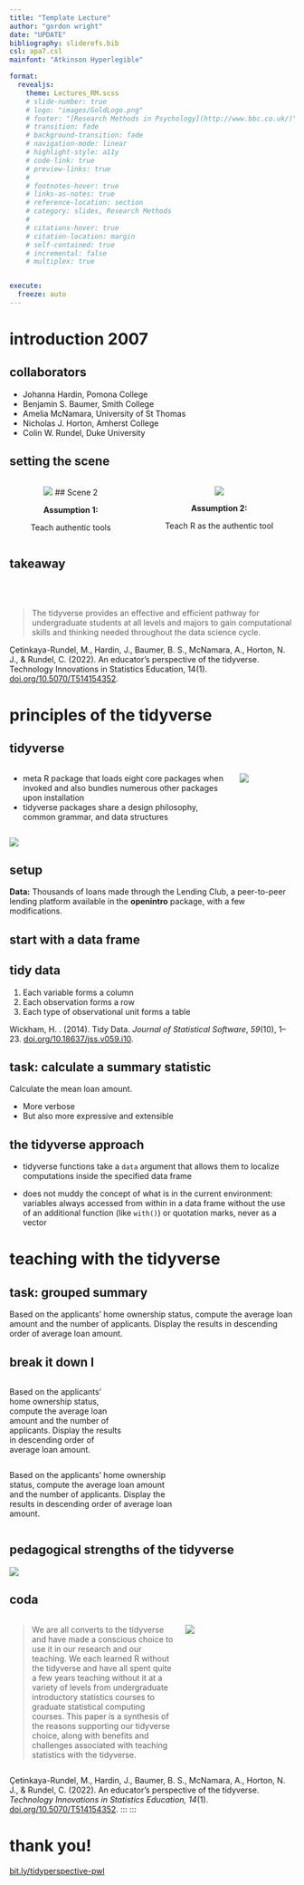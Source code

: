 ```yaml
---
title: "Template Lecture"
author: "gordon wright"
date: "UPDATE"
bibliography: sliderefs.bib
csl: apa7.csl
mainfont: "Atkinson Hyperlegible"

format:
  revealjs:
    theme: Lectures_RM.scss
    # slide-number: true
    # logo: "images/GoldLogo.png"
    # footer: "[Research Methods in Psychology](http://www.bbc.co.uk/)"
    # transition: fade
    # background-transition: fade
    # navigation-mode: linear
    # highlight-style: a11y
    # code-link: true
    # preview-links: true
    # 
    # footnotes-hover: true
    # links-as-notes: true
    # reference-location: section
    # category: slides, Research Methods
    # 
    # citations-hover: true
    # citation-location: margin
    # self-contained: true
    # incremental: false
    # multiplex: true


execute:
  freeze: auto
---
```


# introduction 2007

## collaborators

-   Johanna Hardin, Pomona College
-   Benjamin S. Baumer, Smith College
-   Amelia McNamara, University of St Thomas
-   Nicholas J. Horton, Amherst College
-   Colin W. Rundel, Duke University

## setting the scene

::: columns
::: {.column width="50%" style="text-align: center;"}
![](images/icons8-code-64.png){fig-alt="Code icon"} \## Scene 2

**Assumption 1:**

Teach authentic tools
:::

::: {.column width="50%" style="text-align: center;"}
![](images/icons8-code-R-64.png){fig-alt="R logo"}

**Assumption 2:**

Teach R as the authentic tool
:::
:::

## takeaway

<br><br>

> The tidyverse provides an effective and efficient pathway for
> undergraduate students at all levels and majors to gain computational
> skills and thinking needed throughout the data science cycle.

::: aside
Çetinkaya-Rundel, M., Hardin, J., Baumer, B. S., McNamara, A., Horton,
N. J., & Rundel, C. (2022). An educator's perspective of the tidyverse.
Technology Innovations in Statistics Education, 14(1).
[doi.org/10.5070/T514154352](https://doi.org/10.5070/T514154352).
:::

# principles of the tidyverse

## tidyverse

::: columns
::: {.column width="80%"}
-   meta R package that loads eight core packages when invoked and also
    bundles numerous other packages upon installation
-   tidyverse packages share a design philosophy, common grammar, and
    data structures
:::

::: {.column width="20%"}
![](images/tidyverse.png){fig-alt="Hex logo for the tidyverse package"
fig-align="center"}
:::
:::

![](images/data-science.png){fig-alt="The data science cycle with import (readr and tibble), tidy (tidyr and purr), transfor (dplyr, stringr, forcats, tidyr), visualize (ggplot2), model, communicate"
fig-align="center"}

## setup

**Data:** Thousands of loans made through the Lending Club, a
peer-to-peer lending platform available in the **openintro** package,
with a few modifications.

## start with a data frame

## tidy data

1.  Each variable forms a column
2.  Each observation forms a row
3.  Each type of observational unit forms a table

::: aside
Wickham, H. . (2014). Tidy Data. *Journal of Statistical Software*,
*59*(10), 1--23.
[doi.org/10.18637/jss.v059.i10](https://doi.org/10.18637/jss.v059.i10).
:::

## task: calculate a summary statistic

::: highlight
Calculate the mean loan amount.
:::

-   More verbose
-   But also more expressive and extensible

## the tidyverse approach

::: incremental
-   tidyverse functions take a `data` argument that allows them to
    localize computations inside the specified data frame

-   does not muddy the concept of what is in the current environment:
    variables always accessed from within in a data frame without the
    use of an additional function (like `with()`) or quotation marks,
    never as a vector
:::

# teaching with the tidyverse

## task: grouped summary

::: highlight
Based on the applicants' home ownership status, compute the average loan
amount and the number of applicants. Display the results in descending
order of average loan amount.
:::

## break it down I

::: {.column width="40%"}
Based on the applicants' home ownership status, compute the average loan
amount and the number of applicants. Display the results in descending
order of average loan amount.
:::

::: {.column width="60%"}
Based on the applicants' home ownership status, compute the average loan
amount and the number of applicants. Display the results in descending
order of average loan amount.
:::

## pedagogical strengths of the tidyverse

![](images/table1.png){fig-alt="Table 1 from paper: Consistency: Syntax, function interfaces, argument names and orders follow patterns; Mixability: Ability to use base and other functions within tidyverse syntax; Scalability: Unified approach to data wrangling and visualization works for datasets of a wide range of types and sizes; User-centered design: Function interfaces designed with users in mind; Readability: Interfaces that are designed to produce readable code; Community: Large, active, welcoming community of users and resources; Transferability: Data manipulation verbs inherit from SQL’s query syntax."
fig-align="center"}

## coda {.smaller}

::: columns
::: {.column width="60%"}
> We are all converts to the tidyverse and have made a conscious choice
> to use it in our research and our teaching. We each learned R without
> the tidyverse and have all spent quite a few years teaching without it
> at a variety of levels from undergraduate introductory statistics
> courses to graduate statistical computing courses. This paper is a
> synthesis of the reasons supporting our tidyverse choice, along with
> benefits and challenges associated with teaching statistics with the
> tidyverse.
:::

::: {.column width="40%"}
[![](images/paper-tise.png){fig-alt="Screenshot of the paper titled \"An educator's perspective of the tidyverse\" from the journal (TISE) website. Shows the title of the paper, the names and affiliations of authors, and part of the abstract."}](https://doi.org/10.5070/T514154352)
:::
:::

::: aside
:::

Çetinkaya-Rundel, M., Hardin, J., Baumer, B. S., McNamara, A., Horton,
N. J., & Rundel, C. (2022). An educator's perspective of the tidyverse.
*Technology Innovations in Statistics Education, 14*(1).
[doi.org/10.5070/T514154352](https://doi.org/10.5070/T514154352). :::
:::

# thank you!

[bit.ly/tidyperspective-pwl](https://bit.ly/tidyperspective-pwl)
